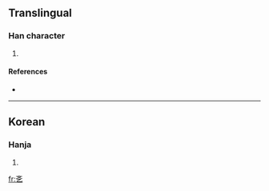 ==Translingual==

===Han character===
{{Han char|rn=5|rad=乙|as=04|sn=5|four=|canj=卜大弓 (YKN)}}

# {{defn|Han|sort=乙04}}

====References====
* {{Han ref|kx=0084.101|dkj=|dj=|hdz=|uh=340E|ud=13326|bh=|bd=}}

----

==Korean==

===Hanja===
{{ko-hanja|hangeul=글|rv=geul|mr=kŭl|y=kul}}

# {{defn|Korean|sort=乙04}}

[[fr:㐎]]